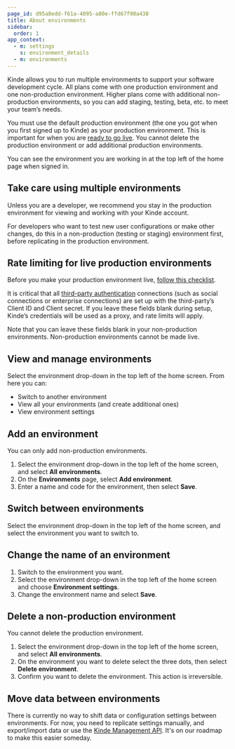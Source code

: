 ```yaml
---
page_id: d95a8edd-f61a-4095-a80e-ffd67f90a438
title: About environments
sidebar:
  order: 1
app_context:
  - m: settings
    s: environment_details
  - m: environments
---
```


Kinde allows you to run multiple environments to support your software development cycle. All plans come with one production environment and one non-production environment. Higher plans come with additional non-production environments, so you can add staging, testing, beta, etc. to meet your team’s needs.

<Aside>

You must use the default production environment (the one you got when you first signed up to Kinde) as your production environment. This is important for when you are [ready to go live](/build/environments/production-to-live/). You cannot delete the production environment or add additional production environments.

</Aside>

You can see the environment you are working in at the top left of the home page when signed in.

## Take care using multiple environments

Unless you are a developer, we recommend you stay in the production environment for viewing and working with your Kinde account.

For developers who want to test new user configurations or make other changes, do this in a non-production (testing or staging) environment first, before replicating in the production environment.

## Rate limiting for live production environments

Before you make your production environment live, [follow ](/build/environments/production-to-live/)[this checklist](/build/environments/production-to-live/).

It is critical that all [third-party authentication](/authenticate/authentication-methods/set-up-user-authentication/) connections (such as social connections or enterprise connections) are set up with the third-party’s Client ID and Client secret. If you leave these fields blank during setup, Kinde’s credentials will be used as a proxy, and rate limits will apply.

Note that you can leave these fields blank in your non-production environments. Non-production environments cannot be made live.

## View and manage environments

Select the environment drop-down in the top left of the home screen. From here you can:
- Switch to another environment
- View all your environments (and create additional ones)
- View environment settings

## Add an environment

You can only add non-production environments.

1. Select the environment drop-down in the top left of the home screen, and select **All environments**.
2. On the **Environments** page, select **Add environment**. 
3. Enter a name and code for the environment, then select **Save**.

## Switch between environments

Select the environment drop-down in the top left of the home screen, and select the environment you want to switch to.

## Change the name of an environment

1. Switch to the environment you want. 
2. Select the environment drop-down in the top left of the home screen and choose **Environment settings**.
3. Change the environment name and select **Save**.

## Delete a non-production environment

You cannot delete the production environment.

1. Select the environment drop-down in the top left of the home screen, and select **All environments**.
2. On the environment you want to delete select the three dots, then select **Delete environment**.
3. Confirm you want to delete the environment. This action is irreversible.

## Move data between environments

There is currently no way to shift data or configuration settings between environments. For now, you need to replicate settings manually, and export/import data or use the [Kinde Management API](https://docs.kinde.com/kinde-apis/management/). It's on our roadmap to make this easier someday.
